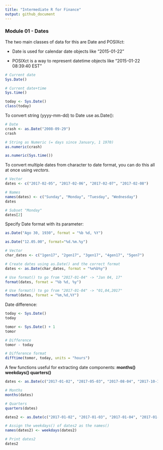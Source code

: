 ```yaml
---
title: "Intermediate R for Finance"
output: github_document
---
```


### Module 01 - Dates

The two main classes of data for this are Date and POSIXct:

- Date is used for calendar date objects like "2015-01-22"

- POSIXct is a way to represent datetime objects like "2015-01-22 08:39:40 EST"

```r
# Current date
Sys.Date()

# Current date+time
Sys.time()

today <- Sys.Date()
class(today)
```

To convert string (yyyy-mm-dd) to Date use as.Date():

```r
# Date
crash <- as.Date("2008-09-29")
crash

# String as Numeric (= days since January, 1 1970)
as.numeric(crash)

as.numeric(Sys.time())
```

To convert multiple dates from character to date format, you can do this all at once using *vectors*.

```r
# Vector
dates <- c("2017-02-05", "2017-02-06", "2017-02-07", "2017-02-08")

# Names
names(dates) <- c("Sunday", "Monday", "Tuesday", "Wednesday")
dates

# Subset "Monday"
dates[2]
```

Specify Date format with its parameter:

```r
as.Date("Ago 30, 1930", format = "%b %d, %Y")

as.Date("12.05.00", format="%d.%m.%y")

# Vector
char_dates <- c("1gen17", "2gen17", "3gen17", "4gen17", "5gen7")

# Create dates using as.Date() and the correct format 
dates <- as.Date(char_dates, format = "%e%b%y")

# Use format() to go from "2017-01-04" -> "Jan 04, 17"
format(dates, format = "%b %d, %y")

# Use format() to go from "2017-01-04" -> "01,04,2017"
format(dates, format = "%m,%d,%Y")
```

Date difference:

```r
today <- Sys.Date()
today

tomor <- Sys.Date() + 1
tomor

# Difference
tomor - today

# Difference format
difftime(tomor, today, units = "hours")
```

A few functions useful for extracting date components: **months() weekdays() quarters()**

```r
dates <- as.Date(c("2017-01-02", "2017-05-03", "2017-08-04", "2017-10-17"))

# Months
months(dates)

# Quarters
quarters(dates)

dates2 <- as.Date(c("2017-01-02", "2017-01-03", "2017-01-04", "2017-01-05"))

# Assign the weekdays() of dates2 as the names()
names(dates2) <- weekdays(dates2)

# Print dates2
dates2
```